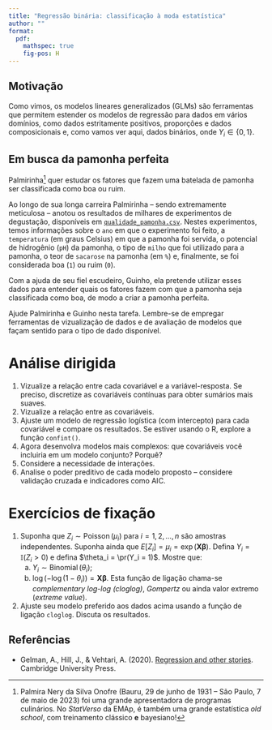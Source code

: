 ```yaml
---
title: "Regressão binária: classificação à moda estatística"
author: ""
format:
  pdf:
    mathspec: true
    fig-pos: H
---
```


::: hidden
```{=tex}
\def\pr{\operatorname{Pr}}
\def\vr{\operatorname{Var}}
\def\cv{\operatorname{Cov}}
\def\sM{\bar{X}_n}
\def\indep{\perp \!\!\! \perp}
```
:::

## Motivação

Como vimos, os modelos lineares generalizados (GLMs) são ferramentas que permitem estender os modelos de regressão para dados em vários domínios, como dados estritamente positivos, proporções e dados composicionais e, como vamos ver aqui, dados binários, onde $Y_i \in \{0, 1\}$.

## Em busca da pamonha perfeita

Palmirinha[^1] quer estudar os fatores que fazem uma batelada de pamonha ser classificada como boa ou ruim.

Ao longo de sua longa carreira Palmirinha -- sendo extremamente meticulosa -- anotou os resultados de milhares de experimentos de degustação, disponíveis em [`qualidade_pamonha.csv`](https://github.com/maxbiostat/stats_modelling/blob/master/data/qualidade_pamonha.csv).
Nestes experimentos, temos informações sobre o 
`ano` em que o experimento foi feito, a `temperatura` (em graus Celsius) em que a pamonha foi servida, o potencial de hidrogênio (`pH`) da pamonha,  o tipo de `milho` que foi utilizado para a pamonha, o teor de `sacarose` na pamonha (em `%`) e, finalmente, se foi considerada boa (`1`) ou ruim (`0`).

Com a ajuda de seu fiel escudeiro, Guinho, ela pretende utilizar esses dados para entender quais os fatores fazem com que a pamonha seja classificada como boa, de modo a criar a pamonha perfeita.

Ajude Palmirinha e Guinho nesta tarefa.
Lembre-se de empregar ferramentas de vizualização de dados e de avaliação de modelos que façam sentido para o tipo de dado disponível.

# Análise dirigida

1. Vizualize a relação entre cada covariável e a variável-resposta.
Se preciso, discretize as covariáveis contínuas para obter sumários mais suaves.
2. Vizualize a relação entre as covariáveis.
3. Ajuste um modelo de regressão logística (com intercepto) para cada covariável e compare os resultados.
Se estiver usando o R, explore a função `confint()`. 
4. Agora desenvolva modelos mais complexos: que covariáveis você incluiria em um modelo conjunto? Porquê?
5. Considere a necessidade de interações.
6. Analise o poder preditivo de cada modelo proposto -- considere validação cruzada e indicadores como AIC.


[^1]: Palmira Nery da Silva Onofre (Bauru, 29 de junho de 1931 – São Paulo, 7 de maio de 2023) foi uma grande apresentadora de programas culinários. No _StatVerso_ da EMAp, é também uma grande estatística _old school_,  com treinamento clássico **e** bayesiano!


# Exercícios de fixação

1. Suponha que $Z_i \sim \operatorname{Poisson}(\mu_i)$ para $i = 1, 2, \ldots, n$ são amostras independentes.
Suponha ainda que $E[Z_i] = \mu_i = \exp(\boldsymbol{X}\boldsymbol{\beta})$.
Defina $Y_i = \mathbb{I}(Z_i > 0)$ e defina $\theta_i = \pr(Y_i = 1)$.
Mostre que:
   a. $Y_i \sim \operatorname{Binomial}(\theta_i)$;
   b. $\log\left(-\log(1-\theta_i)\right) = \boldsymbol{X}\boldsymbol{\beta}$.
   Esta função de ligação chama-se _complementary log-log (cloglog)_, _Gompertz_ ou ainda valor extremo (_extreme value_).
   
2. Ajuste seu modelo preferido aos dados acima usando a função de ligação `cloglog`.
Discuta os resultados.

## Referências

-   Gelman, A., Hill, J., & Vehtari, A. (2020). [Regression and other stories](https://avehtari.github.io/ROS-Examples/). Cambridge University Press.
